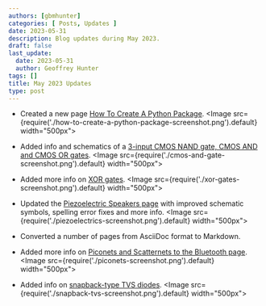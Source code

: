 ```yaml
---
authors: [gbmhunter]
categories: [ Posts, Updates ]
date: 2023-05-31
description: Blog updates during May 2023.
draft: false
last_update:
  date: 2023-05-31
  author: Geoffrey Hunter
tags: []
title: May 2023 Updates
type: post
---
```


* Created a new page [How To Create A Python Package](/programming/languages/python/packaging/).
    <Image src={require('./how-to-create-a-python-package-screenshot.png').default} width="500px"></Image>

* Added info and schematics of a [3-input CMOS NAND gate, CMOS AND and CMOS OR gates](/electronics/circuit-design/digital-logic/gates/#complementary-metal-oxide-semiconductor-logic-cmos).
    <Image src={require('./cmos-and-gate-screenshot.png').default} width="500px"></Image>

* Added more info on [XOR gates](/electronics/circuit-design/digital-logic/gates/#xor).
    <Image src={require('./xor-gates-screenshot.png').default} width="500px"></Image>

* Updated the [Piezoelectric Speakers page](/electronics/components/piezoelectric-speakers/) with improved schematic symbols, spelling error fixes and more info.
    <Image src={require('./piezoelectrics-screenshot.png').default} width="500px"></Image>

* Converted a number of pages from AsciiDoc format to Markdown.

* Added more info on [Piconets and Scatternets to the Bluetooth page](/electronics/communication-protocols/bluetooth/#piconet-and-scatternets).
    <Image src={require('./piconets-screenshot.png').default} width="500px"></Image>

* Added info on [snapback-type TVS diodes](/electronics/components/diodes/tvs-diodes/#snapback-type-tvs-diodes).
    <Image src={require('./snapback-tvs-screenshot.png').default} width="500px"></Image>
